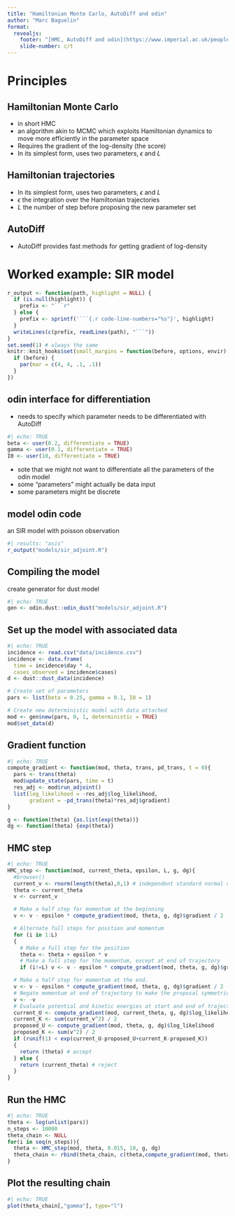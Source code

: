 ```yaml
---
title: "Hamiltonian Monte Carlo, AutoDiff and odin"
author: "Marc Baguelin"
format:
  revealjs:
    footer: "[HMC, AutoDiff and odin](https://www.imperial.ac.uk/people/m.baguelin)"
    slide-number: c/t
---
```


# Principles

## Hamiltonian Monte Carlo

- in short HMC
- an algorithm akin to MCMC which exploits Hamiltonian dynamics to move more efficiently in the parameter space
- Requires the gradient of the log-density (the score)
- In its simplest form, uses two parameters, $\epsilon$ and $L$

## Hamiltonian trajectories

- In its simplest form, uses two parameters, $\epsilon$ and $L$
- $\epsilon$ the integration over the Hamiltonian trajectories
- $L$ the number of step before proposing the new parameter set

## AutoDiff

- AutoDiff provides fast methods for getting gradient of log-density

# Worked example: SIR model

```r
r_output <- function(path, highlight = NULL) {
  if (is.null(highlight)) {
    prefix <- "```r"
  } else {
    prefix <- sprintf('```{.r code-line-numbers="%s"}', highlight)
  }
  writeLines(c(prefix, readLines(path), "```"))
}
set.seed(1) # always the same
knitr::knit_hooks$set(small_margins = function(before, options, envir) {
  if (before) {
    par(mar = c(4, 4, .1, .1))
  }
})
```

## odin interface for differentiation

- needs to specify which parameter needs to be differentiated with AutoDiff

```r
#| echo: TRUE
beta <- user(0.2, differentiate = TRUE)
gamma <- user(0.1, differentiate = TRUE)
I0 <- user(10, differentiate = TRUE)
```

- sote that we might not want to differentiate all the parameters of the odin model
- some "parameters" might actually be data input
- some parameters might be discrete

## model odin code

an SIR model with poisson observation
```r
#| results: "asis"
r_output("models/sir_adjoint.R")
```

## Compiling the model

create generator for dust model
```r
#| echo: TRUE
gen <- odin.dust::odin_dust("models/sir_adjoint.R")
```

## Set up the model with associated data

```r
#| echo: TRUE
incidence <- read.csv("data/incidence.csv")
incidence <- data.frame(
  time = incidence$day * 4,
  cases_observed = incidence$cases)
d <- dust::dust_data(incidence)

# Create set of parameters
pars <- list(beta = 0.25, gamma = 0.1, I0 = 1)

# Create new deterministic model with data attached
mod <- gen$new(pars, 0, 1, deterministic = TRUE)
mod$set_data(d)
```

## Gradient function

```r
#| echo: TRUE
compute_gradient <- function(mod, theta, trans, pd_trans, t = 0){
  pars <- trans(theta)
  mod$update_state(pars, time = t)
  res_adj <- mod$run_adjoint()
  list(log_likelihood = -res_adj$log_likelihood,
       gradient = -pd_trans(theta)*res_adj$gradient)
}

g <- function(theta) {as.list(exp(theta))}
dg <- function(theta) {exp(theta)}
```

## HMC step

```r
#| echo: TRUE
HMC_step <- function(mod, current_theta, epsilon, L, g, dg){
  #browser()
  current_v <- rnorm(length(theta),0,1) # independent standard normal variates
  theta <- current_theta
  v <- current_v

  # Make a half step for momentum at the beginning
  v <- v - epsilon * compute_gradient(mod, theta, g, dg)$gradient / 2

  # Alternate full steps for position and momentum
  for (i in 1:L)
  {
    # Make a full step for the position
    theta <- theta + epsilon * v
    # Make a full step for the momentum, except at end of trajectory
    if (i!=L) v <- v - epsilon * compute_gradient(mod, theta, g, dg)$gradient }

  # Make a half step for momentum at the end.
  v <- v - epsilon * compute_gradient(mod, theta, g, dg)$gradient / 2
  # Negate momentum at end of trajectory to make the proposal symmetric
  v <- -v
  # Evaluate potential and kinetic energies at start and end of trajectory
  current_U <- compute_gradient(mod, current_theta, g, dg)$log_likelihood
  current_K <- sum(current_v^2) / 2
  proposed_U <- compute_gradient(mod, theta, g, dg)$log_likelihood
  proposed_K <- sum(v^2) / 2
  if (runif(1) < exp(current_U-proposed_U+current_K-proposed_K))
  {
    return (theta) # accept
  } else {
    return (current_theta) # reject
  }
}
```

## Run the HMC

```r
#| echo: TRUE
theta <- log(unlist(pars))
n_steps <- 10000
theta_chain <- NULL
for(i in seq(n_steps)){
  theta <- HMC_step(mod, theta, 0.015, 10, g, dg)
  theta_chain <- rbind(theta_chain, c(theta,compute_gradient(mod, theta, g, dg)$log_likelihood))
}
```

## Plot the resulting chain

```r
#| echo: TRUE
plot(theta_chain[,"gamma"], type="l")
```
